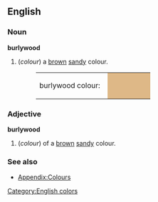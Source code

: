 ==English==

===Noun===
'''burlywood'''
#(''colour'') a [[brown]] [[sandy]] colour.
#:<table><tr><td>burlywood colour: &nbsp;</td><td bgcolor="#DEB887" width="80">&nbsp; </td></tr></table>

===Adjective===
'''burlywood'''
#(''colour'') of a [[brown]] [[sandy]] colour.

===See also===
*[[Wiktionary_Appendix:Colours|Appendix:Colours]]

[[Category:English colors]]